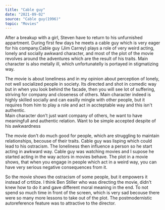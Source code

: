 ---
title: "Cable guy"
date: "2021-09-02"
source: "Cable guy(1996)"
topic: "Movies"
---

After a breakup with a girl, Steven have to return to his unfurnished
appartment. During first few days he meets a cable guy which is 
very eager for his company.Cable guy (Jim Carrey) plays
 a role of very weird acting, lonely and
socially awkward character, and most of the plot of the movie 
revolves around the adventures which are the result of his traits.
Main character is also metally ill, which unfortunatelly is portayed
in stigmatizing way.

The movie is about loneliness and in my opinion about perception of
lonely, not well socialized people in society. Its directed and shot
in comedic way but in when you look behind the facade, then you will
see lot of suffering, striving for company and closeness of others.
Main character indeed is highly skilled socially and can easilly
mingle with other people, but it requires from him to play a role 
and act in accteptable way and this isn't authentic.  
Main character don't just want company of others, he want to have
meaningfull and authentic relation. Want to be simple accepted despite
of his awkwardness

The movie don't do much good for people, which are struggling to
maintain relationships, becouse of their traits. Cable guy was lisping
which could lead to his ostracism. The loneliness then influence a 
person so he start acting in awkward way. Cable guy was watching movies
and I supose he started acting in the way actors in movies behave.
The plot in a movie shows, that when you engage in people which
act in a weird way, you can have very serious negative consequences 
from it.

So the movie shows the ostracism of some people, but it empowers it 
instead of crtitize. I think Ben Stiller who was directing the movie, 
didn't knew how to do it and gave different moral meaning in the end.
To not spend so much time in front of the screen, which is very sad 
becouse there were so many more lessons to take out of the plot. The
postmodernistic autoreference feature was to attractive to the director.
